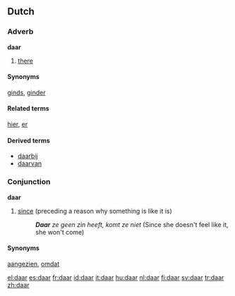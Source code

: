 ==Dutch==

===Adverb===
'''daar'''
# [[there]]

====Synonyms====
[[ginds]], [[ginder]]

====Related terms====
[[hier]], [[er]]

====Derived terms====
* [[daarbij]]
* [[daarvan]]

===Conjunction===
'''daar'''

# [[since]] (preceding a reason why something is like it is)
#: '''''Daar''' ze geen zin heeft, komt ze niet'' (Since she doesn't feel like it, she won't come)

====Synonyms====
[[aangezien]], [[omdat]]

[[el:daar]]
[[es:daar]]
[[fr:daar]]
[[id:daar]]
[[it:daar]]
[[hu:daar]]
[[nl:daar]]
[[fi:daar]]
[[sv:daar]]
[[tr:daar]]
[[zh:daar]]